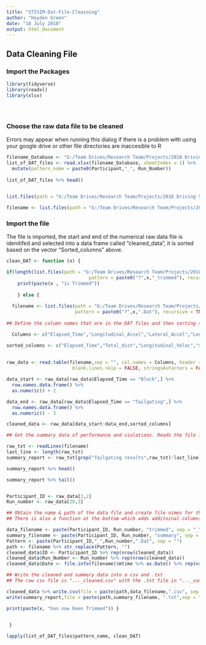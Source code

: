 ```yaml
---
title: "STISIM-Dat-File-Cleaining"
author: "Hayden Green"
date: "18 July 2018"
output: html_document
---
```


## Data Cleaning File
### Import the Packages 

```r
library(tidyverse)
library(readxl)
library(xlsx)
```

#

```r

```

### Choose the raw data file to be cleaned

Errors may appear when running this dialog if there is a problem with using your google drive or other file directories are inaccesible to R

```r
filename_Database <- "G:/Team Drives/Research Team/Projects/2018 Driving Sim Reproducibility/File Reference Database.xlsx" 
list_of_DAT_files <- read.xlsx(filename_Database, sheetIndex = 1) %>% 
  mutate(pattern_name = paste0(Participant,"_", Run_Number))
        
list_of_DAT_files %>% head()

  
list.files(path = "G:/Team Drives/Research Team/Projects/2018 Driving Sim Reproducibility/3_Raw Data/", pattern = "?NS_3.Dat", recursive = TRUE, full.names = TRUE)

filename <- list.files(path = "G:/Team Drives/Research Team/Projects/2018 Driving Sim Reproducibility/3_Raw Data/", pattern = list_of_DAT_files$pattern_name[1], recursive = TRUE, full.names = TRUE)
```

### Import the file
The file is imported, the start and end of the numerical raw data file is idenitifed and selected into a data frame called "cleaned_data", it is sorted based on the vector "Sorted_columns" above.

```r
clean_DAT <- function (x) {

if(length(list.files(path = "G:/Team Drives/Research Team/Projects/2018 Driving Sim Reproducibility/3_Raw Data/",
                              pattern = paste0("?",x,"_trimmed"), recursive = TRUE, full.names = TRUE)) >= 1) {
    print(paste(x , "is Trimmed"))
  
    } else {
    
  filename <- list.files(path = "G:/Team Drives/Research Team/Projects/2018 Driving Sim Reproducibility/3_Raw Data/", 
                         pattern = paste0("?",x,".Dat"), recursive = TRUE, full.names = TRUE)
  
## Define the column names that are in the DAT files and then sorting them in a more preferred order.

  Columns <- c("Elapsed_Time","Longitudinal_Accel","Lateral_Accel","Longitudinal_Veloc","Lateral_Veloc","Total_dist","Lateral_Lane_Pos","Vehic_curve","Road_Curve","Steering_angle","Throttle_input","Brake_input","Crashes_comp","Marker","Speed","Steering_count","Throttle_count","Brake_Count","System_Time","RT","Trigger_Number","Speed_Limit","Left_indicator","Right_Indicator", "Driving_Tickets")

sorted_columns <- c("Elapsed_Time","Total_dist","Longitudinal_Veloc","Speed","Longitudinal_Accel", "Lateral_Lane_Pos", "Lateral_Veloc", "Lateral_Accel", "Throttle_input", "Brake_input", "Steering_angle","Throttle_count", "Brake_Count", "Steering_count", "Left_indicator", "Right_Indicator","Vehic_curve","Road_Curve", "Speed_Limit","Driving_Tickets", "Trigger_Number", "Crashes_comp", "Marker", "RT","System_Time")
  
  
raw_data <- read.table(filename,sep = "", col.names = Columns, header = FALSE, fill = TRUE,
                        blank.lines.skip = FALSE, stringsAsFactors = FALSE)

data_start <- raw_data[raw_data$Elapsed_Time == "Block",] %>% 
  row.names.data.frame() %>% 
  as.numeric() + 2

data_end <- raw_data[raw_data$Elapsed_Time == "Tailgating",] %>% 
  row.names.data.frame() %>% 
  as.numeric() - 3

cleaned_data <- raw_data[data_start:data_end,sorted_columns]

## Get the summary data of performance and violations. Reads the file into a character string format then select lines starting from the start of the summary data in the file to the end of the file. 

raw_txt <- readLines(filename)
last_line <- length(raw_txt)
summary_report <- raw_txt[grep("Tailgating results",raw_txt):last_line]

summary_report %>% head()

summary_report %>% tail()


Participant_ID <- raw_data[3,2]
Run_number <- raw_data[10,3]

## Obtain the name & path of the data file and create file nimes for the cleaned data
## There is also a function at the bottom which adds additoinal columns for the particpant ## ID and the run number. 

data_filename <- paste(Participant_ID, Run_number, "trimmed", sep = "_")
summary_filename <- paste(Participant_ID, Run_number, "summary", sep = "_")
Pattern <- paste(Participant_ID,"_",Run_number,".Dat", sep = "")
path <- filename %>% str_replace(Pattern, "")
cleaned_data$ID <- Participant_ID %>% rep(nrow(cleaned_data))
cleaned_data$Run_Number <- Run_number %>% rep(nrow(cleaned_data))
cleaned_data$Date <- file.info(filename)$mtime %>% as.Date() %>% rep(nrow(cleaned_data))

## Write the cleaned and summary data into a csv and .txt 
## The raw csv file is "..._cleaned.csv" with the .txt file in "..._summary.txt" file.

cleaned_data %>% write.csv(file = paste(path,data_filename,".csv", sep = ""), row.names = FALSE)
write(summary_report,file = paste(path,summary_filename, ".txt",sep = ""))

print(paste(x, "has now been Trimmed")) }

 
 }

```


```r
lapply(list_of_DAT_files$pattern_name, clean_DAT)

```

